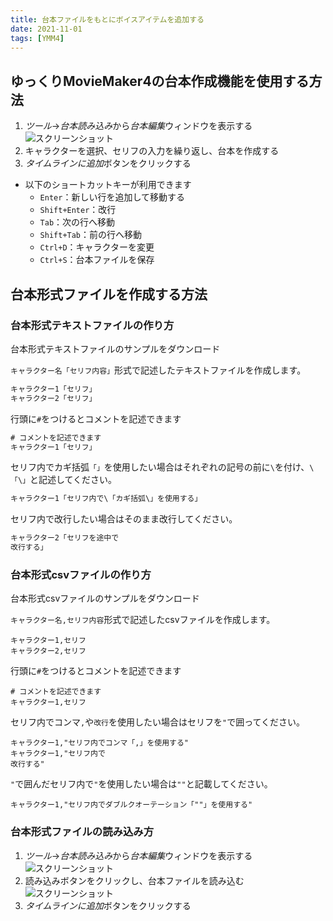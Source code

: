 ```yaml
---
title: 台本ファイルをもとにボイスアイテムを追加する
date: 2021-11-01
tags: [YMM4]
---
```

## ゆっくりMovieMaker4の台本作成機能を使用する方法
1. *ツール*→*台本読み込み*から*台本編集*ウィンドウを表示する
![スクリーンショット](台本ファイルをもとにボイスアイテムを追加する_3821.png)
1. キャラクターを選択、セリフの入力を繰り返し、台本を作成する
1. *タイムラインに追加*ボタンをクリックする
- 以下のショートカットキーが利用できます
    - `Enter`：新しい行を追加して移動する
    - `Shift+Enter`：改行
    - `Tab`：次の行へ移動
    - `Shift+Tab`：前の行へ移動
    - `Ctrl+D`：キャラクターを変更
    - `Ctrl+S`：台本ファイルを保存

## 台本形式ファイルを作成する方法
### 台本形式テキストファイルの作り方

<Download url="https://object-storage.tyo1.conoha.io/v1/nc_4fac3ef0e6d843249e0ab2f1fc3e8f85/public/%E5%8F%B0%E6%9C%AC%E3%83%95%E3%82%A1%E3%82%A4%E3%83%AB%E3%82%B5%E3%83%B3%E3%83%97%E3%83%AB.txt">台本形式テキストファイルのサンプルをダウンロード</Download>

`キャラクター名「セリフ内容」`形式で記述したテキストファイルを作成します。 
```txt
キャラクター1「セリフ」
キャラクター2「セリフ」
```

行頭に`#`をつけるとコメントを記述できます
```txt
# コメントを記述できます
キャラクター1「セリフ」
```

セリフ内でカギ括弧`「」`を使用したい場合はそれぞれの記号の前に`\`を付け、`\「\」`と記述してください。  
```txt
キャラクター1「セリフ内で\「カギ括弧\」を使用する」
```

セリフ内で改行したい場合はそのまま改行してください。  
```txt
キャラクター2「セリフを途中で
改行する」
```

### 台本形式csvファイルの作り方

<Download url="https://object-storage.tyo1.conoha.io/v1/nc_4fac3ef0e6d843249e0ab2f1fc3e8f85/public/%E5%8F%B0%E6%9C%AC%E3%83%95%E3%82%A1%E3%82%A4%E3%83%AB%E3%82%B5%E3%83%B3%E3%83%97%E3%83%AB%20.csv">台本形式csvファイルのサンプルをダウンロード</Download>

`キャラクター名,セリフ内容`形式で記述したcsvファイルを作成します。
```csv
キャラクター1,セリフ
キャラクター2,セリフ
```

行頭に`#`をつけるとコメントを記述できます
```csv
# コメントを記述できます
キャラクター1,セリフ
```

セリフ内でコンマ`,`や`改行`を使用したい場合はセリフを`"`で囲ってください。  
```csv
キャラクター1,"セリフ内でコンマ「,」を使用する"
キャラクター1,"セリフ内で
改行する"
```

`"`で囲んだセリフ内で`"`を使用したい場合は`""`と記載してください。
```csv
キャラクター1,"セリフ内でダブルクオーテーション「""」を使用する"
```

### 台本形式ファイルの読み込み方
1. *ツール*→*台本読み込み*から*台本編集*ウィンドウを表示する
![スクリーンショット](台本ファイルをもとにボイスアイテムを追加する_3821.png)
1. 読み込みボタンをクリックし、台本ファイルを読み込む
![スクリーンショット](台本ファイルをもとにボイスアイテムを追加する_4038.png)
1. *タイムラインに追加*ボタンをクリックする